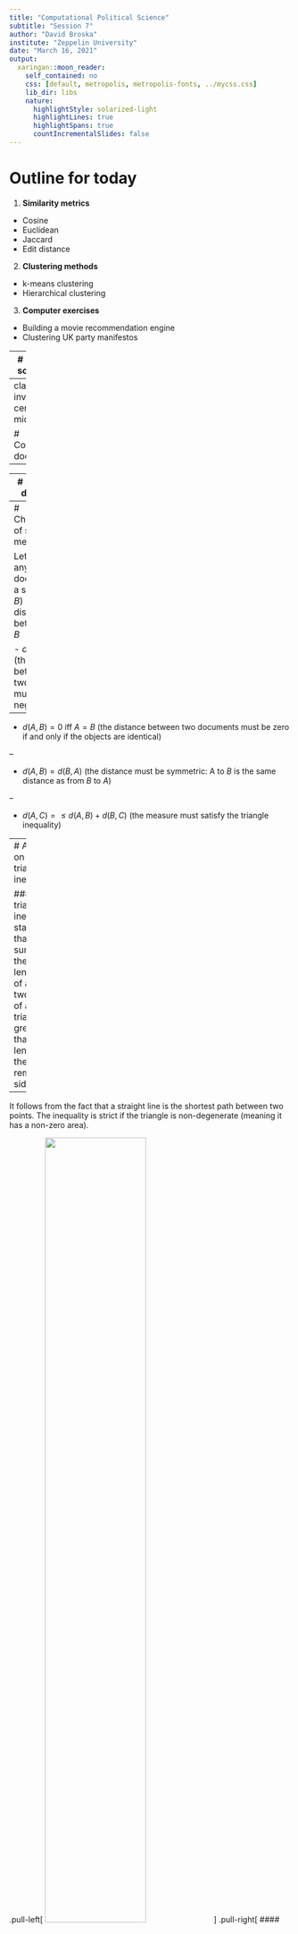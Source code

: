 ```yaml
---
title: "Computational Political Science"
subtitle: "Session 7"
author: "David Broska"
institute: "Zeppelin University"
date: "March 16, 2021"
output:
  xaringan::moon_reader:
    self_contained: no
    css: [default, metropolis, metropolis-fonts, ../mycss.css]
    lib_dir: libs
    nature:
      highlightStyle: solarized-light
      highlightLines: true
      highlightSpans: true
      countIncrementalSlides: false
---
```


# Outline for today

1. **Similarity metrics**
  - Cosine
  - Euclidean
  - Jaccard
  - Edit distance
  
2. **Clustering methods**
  - k-means clustering
  - Hierarchical clustering
  
3. **Computer exercises**
  - Building a movie recommendation engine
  - Clustering UK party manifestos



---
# Course schedule

| Session |  Date  | Topic                                                |   Assignment  |     Due date    |
|:-------:|:------:|:-----------------------------------------------------|:-------------:|:---------------:|
|    1    | Feb 02 | Overview and key concepts                            |     \-        |     \-          |
|    2    | Feb 09 | Preprocessing and descriptive statistics             | Formative     | Feb 22 23:59:59 |
|    3    | Feb 16 | Dictionary methods                                   |     \-        |     \-          |
|    4    | Feb 23 | Machine learning for texts: Classification I         | Summative 1   | Mar 08 23:59:59 |
|    5    | Mar 02 | Machine learning for texts: Classification II        |     \-        |     \-          |
|    6    | Mar 09 | Supervised and unsupervised scaling                  | Summative 2   | Mar 22 23:59:59 |
|    7    | Mar 16 | *Similarity and clustering*                          |     \-        |     \-          |
|    8    | Mar 23 | Topic models                                         | Summative 3   | Apr 12 23:59:59 |
|   \-    |   \-   | *Break*                                              |     \-        |     \-          |
|    9    | Apr 13 | Retrieving data from the web                         |     \-        |     \-          |
|   10    | Apr 20 | Published applications                               |     \-        |     \-          |
|   11    | Apr 27 | Project Presentations                                |     \-        |     \-          |


---
class: inverse, center, middle

# Comparing documents
---------------------


---
# Comparing documents

###Idea 

The (weighted) features form a vector for each document and these vectors can be judged using metrics of similarity

A document's vector for us is simply (for us) the row of the document-feature matrix containing the (relative) frequency of features

### Problem

How do we measure distance or similarity between the vector representation of two (or more) different documents?

---
# Characteristics of similarity measures

Let $A$ and $B$ be any two documents in a set and $d(A,B)$ be the distance between $A$ and $B$

- $d(A,B) \geq 0$ (the distance between any two points must be non-negative) 
--

- $d(A,B) = 0 \text{ iff } A = B$ (the distance between two documents must be zero if and only if the objects are identical)

--

- $d(A,B) = d(B,A)$ (the distance must be symmetric: A to $B$ is the same distance as from $B$ to $A$)

--

- $d(A,C) = \leq d(A,B) + d(B,C)$ (the measure must satisfy the triangle inequality)

---
# A note on the triangle inequality

#### The triangle inequality states that the sum of the lengths of any two sides of a triangle is greater than the length of the remaining side.

--

It follows from the fact that a straight line is the shortest path between two points. The inequality is strict if the triangle is non-degenerate (meaning it has a non-zero area).

.pull-left[
<img src="../figures/triangle_inequality.png" class="centerimg" width="60%">
]
.pull-right[
#### Example
Two legs of a triangle have lengths of 7.4 and 17.3 respectively. 

What is the *largest possible* length for the third side $z$?
]
--
.pull-right[
7.4 + 17.3 = 24.7 so that $z$ < 24 
]


<small>
See [Brilliant.org](https://brilliant.org/wiki/triangle-inequality/)
</small>

---
# Euclidian distance

Between document $A$ and $B$ where $j$ indexes their features and $y_{ij}$ is the value for feature $j$ of document $i$ 

Euclidean distance is based on the *Pythagorean theorem*


#### Formula
$$d(A,B) = \sqrt{ \sum_{j=1}^j (y_{Aj} - y_{Bj})^2 }$$
#### In vector notation 

$$|| \mathbf{y}_A - \mathbf{y}_B || $$

Can be performed for any number of features $J$ where $J$ is the number of columns of the dfm

$y_{Aj}$ and $y_{Bj}$ can be any representation of features (count, relative frequency, indicator)



---
# Euclidean distance

```r
library(quanteda)
library(ggplot2)
```
.pull-left[

Let's create a dfm from these two texts

```r
# corpus
txt <- c("Win Prize", 
         "Win Win")

# document-feature-matrix
x <- dfm(txt) 
```

```r
kab_x <- knitr::kable(quanteda::convert(x, "data.frame"), align = "c", 
                    col.names = c("",colnames(x))) 

kableExtra::column_spec(kab_x, 2:ncol(x), width = "0.5in")
```

```r
textstat_dist(x, method="euclidean")
```
```r
round(as.matrix(textstat_dist(x, method="euclidean")),2)
```
]

.pull-right[

```r
ggplot( convert(x[1:2,], "data.frame"), aes(win,prize)) + 
  geom_point(size = 3.5) +
  theme_bw(base_size = 25) +
  geom_line(linetype = "longdash") +
  geom_line(data = data.frame(prize = c(1,2), win = c(0,0)), aes(prize,win), linetype="dashed") +
  geom_line(data = data.frame(prize = c(1,1), win = c(0,1)), aes(prize,win), linetype="dashed") +
  geom_text(data = data.frame(prize = 0.58, win = 1.58), aes(label="d"), size = 10) +
  scale_y_continuous(limits = c(0,2), breaks = c(0:2)) +
  scale_x_continuous(limits = c(0,2), breaks = c(0:2)) 
```

$$
\begin{align}
\text{d}(A,B)= &\sqrt{(y_{A1} - y_{B1})^2 +  (y_{A2} - y_{B2})^2 }\\
=&\sqrt{ (2-1)^2 + (1-0)^2 } \\
=& `r round(sqrt( (2-1)^2 + (1-0)^2 ),2) `
\end{align}
$$ 
]

---
# Comparing more than two observations

.pull-left[
When can look at $\frac{n-1}{2}$ pairwise comparisons between different documents

```r
txt2 <- c(A = "Win Prize", 
          B = "Win Prize Prize Prize",
          C = "Win Win", 
          D = "Win Win Win")
x2 <- dfm(txt2)
```

```r
kab_x2 <- knitr::kable(quanteda::convert(x2, "data.frame"), align = "c", 
                    col.names = c("",colnames(x2))) 

kableExtra::column_spec(kab_x2, 2:ncol(x2), width = "0.5in")
```
]

.pull-right[
```r
ggplot(convert(x2,"data.frame"), aes(win,prize)) + 
    geom_point(size = 4) + 
    scale_y_continuous(limits = c(0,3.1), breaks = c(0:3)) +
    scale_x_continuous(limits = c(0,3.1), breaks = c(0:3)) +
    theme_bw(base_size = 25)
```
```r
textstat_dist(x2, method="euclidean")
```
```r
round(as.matrix(textstat_dist(x2, method="euclidean")),2)
```
]

---
# Cosine similarity

Cosine similarity is based on the size of the angle between vectors. Perfect similarity yields a score of 1, no relation will yield 0, and -1 means the vectors are opposites.

<img src="../figures/cosine_similarity.png" class="centerimg" width="100%">

--

####Properties


- cosine similarity between frequency vectors of (relative) frequencies cannot be negative as word-counts cannot be negative
- the measure is independent of document length because it deals only with the angle of the vectors 

--

<small>
Figure from [O'Reilly](https://www.oreilly.com/library/view/mastering-machine-learning/9781785283451/ba8bef27-953e-42a4-8180-cea152af8118.xhtml)
</small>


---
# Cosine similarity

####Formula
<br>

$$\frac{\mathbf{y}_A \cdot \mathbf{y}_B}{\|\mathbf{y}_A\| \|  \mathbf{y}_B\|}=\frac{\sum_j y_{Aj} y_{Bj}}{\sqrt{\sum_j y_{Aj}^2} \sqrt{\sum_j y_{Bj}^2}}$$
<br>

The $\cdot$ operator is the dot product, or $\sum_j y_{Aj}y_{Bj}$ 

$\| \mathbf{y}_A \|$ is the norm of the feature vector $\mathbf{y}$ for document $A$, such that $\| \mathbf{y}_A \| = \sqrt{ \sum_j y_{Aj}^2 }$


####Euclidean distance measures how *different* documents are, whereas cosine similarity measures how *similar* documents are. Of course, it's easy to reverse them; generally, we can say (1 - distance) = similarity.


---
# Norm of a vector 

####If $\vec{u} \in \mathbb{R}^n$, then the Norm or Magnitude of $\vec u$  denoted $\| \vec{u} \|$ is defined as the length or magnitude of the vector and can be calculated using the formula:

$$\| \vec{u} \| = \sqrt{u_1^2 + u_2^2 + ... + u_J^2}=\sqrt{\sum_{j=1}^J u_j^2}$$


.pull-left[
```r
ggplot( convert(x[1,], "data.frame"), aes(win,prize)) + 
  theme_bw(base_size = 25) +
  annotate("segment", x=0, xend=1, y=0, yend=1, size=1.5, arrow=arrow()) +
  geom_line(data = data.frame(prize = c(1,0), win = c(0,0)), aes(prize,win), linetype="dashed") +
  geom_line(data = data.frame(prize = c(1,1), win = c(0,1)), aes(prize,win), linetype="dashed") +
  scale_y_continuous(limits = c(0,2), breaks = c(0:2)) +
  scale_x_continuous(limits = c(0,2), breaks = c(0:2)) 
```


]
.pull-right[

#### Example

The feature vector of document $A$ "*Win Prize*" is $\left( \begin{matrix} 1 & 1\end{matrix} \right)$

$$
\begin{align}
\| \mathbf{y}_A\| =&\sqrt{1^2 + 1^2} \\ =&1.41
\end{align}
$$

<br>
This formula should make sense geometrically as it analogous to the Pythagorean theorem!

]

---
# Jaccard coefficient

The Jaccard coefficient is similar to the Cosine similarity measure and ranges from 0 to 1

$$\frac{\text{doc}_A \cap \text{doc}_B}{\text{doc}_A \cup \text{doc}_B}=\frac{\mathbf{y}_A \cdot \mathbf{y}_B}{\|\mathbf{y}_A\| + \| \mathbf{y}_B \| - \mathbf{y}_A \cdot \mathbf{y}_B}$$
.pull-left[
<img src="../figures/jaccard.jpg" class="centerimg" width="70%">
]

--

.pull-right[
Using set notation, the coefficient is
$$
\begin{align}
&\frac{\{\text{win, prize}\} \cap \{\text{win, win}\}}{\{\text{win, prize}\} \cup \{\text{win, win}\}} \\
=&\frac{\{\text{win}\}}{\{\text{win, prize\}}} =\frac{1}{2}
\end{align}
$$
In *R*  we calculate the measure on the dfm
```r
textstat_simil(x, method="jaccard")
```
```r
as.matrix(textstat_simil(dfm(txt), method = "jaccard"))
```
]


---
# Edit distances

#### Edit distance refers to the number of operations required to transform one string into another for strings of equal length

#### Levenshtein distance

Example: the Levenshtein distance between "kitten" and "sitting" is 3
  1. kitten ! sitten (substitution of "s" for "k")
  2. sitten ! sittin (substitution of "i" for "e")
  3. sittin ! sitting (insertion of "g" at the end).

--

#### Hamming distance

- For two strings of equal length, the Hamming distance is the number of positions at which the corresponding characters are different
- Not common, as at a textual level this is hard to implement and possibly meaningless

---
# Other uses and extensions

Used extensively in information retrieval (search engines, library searches, ...)

- Summary measures of how far apart two texts are – but be careful exactly how you define "features" 

- Some but not many applications in social sciences to measure substantive similarity — scaling models are generally preferred 

- Can be used to generalize or represent features in machine learning, by computing similarities between textual (sub)sequences without extracting the features explicitly

---
class: inverse, middle, center
# Clustering 
------------

---
# Clustering

<img src="../figures/fig1_grimmer_stuart_adapted.jpg" width="97%" class="centerimg">
&nbsp; Fig. 1 in Grimmer and Stuart (2013)


---
# The idea of "clusters"

####Groups of items such that inside a cluster they are very similar to each other, but very different from those outside the cluster

- Unsupervised classification: cluster is not to relate features to classes or latent traits, but rather to estimate membership of distinct groups

- Groups are given labels through post-estimation interpretation of their elements

- Typically used when we do not and never will know the "true" class labels 

- Issues:
  - How many clusters?
  - How to compute distance is arbitrary
  - Which features to include? Cluster might be sensitive to pre-processing (feature selection)

---
# Clustering

<br>

<img src="../figures/clustering_process.png" class="centerimg">

Note that this process may require reiteration until you arrive at meaningful groupings of your data!

--

.footnote[
Figure by [Koch (2020)](https://towardsdatascience.com/a-friendly-introduction-to-text-clustering-fa996bcefd04)
]





---
# Hierarchical clustering

1. Start by considering each item as its own cluster, for n clusters
2. Calculate the $\frac{n(n-1)}{2}$ pairwise distances between each of
the n clusters, store in a matrix $D$
3. Find smallest (off-diagonal) distance in $D$, and merge the items corresponding to the $i, j$ indexes in $D$ into a new "cluster"
4. Recalculate distance matrix $D_1$ with new cluster(s). Options for determining the location of a cluster include:
  - The furthest point in each cluster (complete-linkage)
  - The closest point in each cluster (single-linkage)
  - The average of each cluster (centroid)
5. Repeat 3-4 until a stopping condition is reached
  - i.e. all items have been merged into a single cluster
6. To plot the dendrograms, need decisions on ordering, since there are $2^{(n-1)}$ possible orderings

---
# Hierarchical clustering I



.pull-left[
Recall the previous example corpus
```r
txt2 <- c(A = "Win Prize", 
          B = "Win Prize Prize Prize",
          C = "Win Win", 
          D = "Win Win Win")
```

... and its document-feature-matrix

```r
kab_x2 <- knitr::kable(quanteda::convert(x2, "data.frame"), align = "c", 
                    col.names = c("",colnames(x2))) 

kableExtra::column_spec(kab_x2, 2:ncol(x2), width = "0.5in")
```


]

--
.pull-right[


```r
ggplot(convert(x2,"data.frame"), aes(win,prize)) + 
  geom_point(aes(color = doc_id), size = 4) + 
  scale_y_continuous(limits = c(0,3.1), breaks = c(0:3)) +
  scale_x_continuous(limits = c(0,3.1), breaks = c(0:3)) +
  theme_bw(base_size = 25) +
  labs(color = "") +
  theme(legend.position = "bottom") +
  geom_text(aes(label=doc_id), nudge_y = 0.1, nudge_x = 0.09, size = 6.5)
```

We start by considering each item as its own cluster, for n=4 clusters

]

---
# Hierarchical clustering II

.pull-left[
Using euclidean distance, we calculate the $\frac{n(n -1)}{2}$ pairwise distances between each of the n clusters and store them in matrix $D$

```r
deuc <- round(as.matrix(textstat_dist(x2,method = "euclidean")),2)
deuc[lower.tri(deuc)] <- NA

options(knitr.kable.NA = '')
kab_deuc <- knitr::kable(as.data.frame(deuc), align = "c", 
                    col.names = c(colnames(deuc))) 


kableExtra::column_spec(kab_deuc, 2:ncol(deuc), width = "0.5in")
```



<br>
Note we could use any other metric for distance/similarity

]

.pull-right[

```r
df <- convert(x2,"data.frame")
ggplot(df, aes(win,prize)) + 
  geom_point(size = 4, aes(color=doc_id)) + 
  scale_y_continuous(limits = c(0,3.1), breaks = c(0:3)) +
  scale_x_continuous(limits = c(0,3.1), breaks = c(0:3)) +
  theme_bw(base_size = 25) +
  labs(color = "") +
  # A to B
  #geom_text(data=data.frame(doc_id ="",win=1,prize=2), aes(label="2"), size=8) +
  #geom_line(data = data.frame(doc_id="",win=c(1,1),prize=c(1,3)),linetype="dashed")+
  # A to C
  #geom_text(data=data.frame(doc_id="",win=1.5,prize=0.5),aes(label="1.41"),size=8) +
  #geom_line(data = data.frame(doc_id="",win=c(1,2),prize=c(1,0)),linetype="dotted")+
  # A to D
  #geom_text(data = data.frame(doc_id = "", win = 0.5, prize = 0.5), aes(label="2.24"), size = 8) +
  # C to D
  #geom_text(data = data.frame(doc_id = "", win = 2.5, prize = 0.02),            aes(label="1"), size = 8)
  theme(legend.position = "bottom") +
    geom_text(aes(label=doc_id), nudge_y = 0.1, nudge_x = 0.09, size = 6.5)
```

]



---
# Hierarchical clustering III

.pull-left[
Find smallest (off-diagonal) distance in $D$, and merge the items into a new "cluster"

<br>

```r
kableExtra::column_spec(kab_deuc, 2:ncol(deuc), width = "0.5in")
```

Based on euclidean distance, C and D are closest to each other so we merge them into a new set!
]

.pull-right[

```r
df$h1<- c(df[1:2,1], "h1","h1")
ggplot(df, aes(win,prize)) + 
  scale_y_continuous(limits = c(0,3.1), breaks = c(0:3)) +
  scale_x_continuous(limits = c(0,3.1), breaks = c(0:3)) +
  theme_bw(base_size = 25) +
  labs(color = "") +
  theme(legend.position = "bottom") +
  # C to D
  geom_text(data = data.frame(doc_id = "", win = 2.5, prize = 0.12), aes(label="1"), size = 8) +
  geom_line(data = data.frame(doc_id="",win=c(2,3),prize=c(0,0)),linetype="dashed") +
  geom_point(size = 4, aes(color=h1)) + 
  geom_text(aes(label=doc_id), nudge_y = 0.1, nudge_x = 0.09, size = 6.5)
```



We are now left with 3 options to connect the sets: A &harr; B, A	&harr; h1, and B	&harr; h1
]


---
# Hierarchical clustering IV


.pull-left[


The distance between A and B remains the same $\text{d}(\text{A,B}) = 2$ but we need to recalculate distances involving the new h1

<img src="../figures/distance_matrix_highlighted.jpg" class="centerimg" width = "63.5%">


*Complete-linkage*: What is the *maximum* distance from A to h1? And from B to h1?

$$
\begin{align}
\text{d(A, h1)}=&\max( \text{ d}(\text{A},\text{C}) , \text{ d}(\text{A},\text{D})\text{ )} \\
=&\max( \text{ 1.41, 2.24 )} =2.24 
\end{align}
$$

$$
\begin{align}
\text{d(B, h1)}=&\max( \text{ d}(\text{B},\text{C}) , \text{ d}(\text{B},\text{D})\text{ )} \\
=&\max( \text{ 3.16, 3.61 )} =3.61 \\
\end{align}
$$

]

.pull-right[

```r

df$h2 <- c("h2","h2", df$h1[3:4])
ggplot(df, aes(win,prize)) + 
  scale_y_continuous(limits = c(0,3.1), breaks = c(0:3)) +
  scale_x_continuous(limits = c(0,3.1), breaks = c(0:3)) +
  theme_bw(base_size = 25) +
  labs(color = "") +
  theme(legend.position = "bottom") +
  # C to D
  geom_text(data = data.frame(doc_id = "", win = 2.5, prize = 0.12), aes(label="1"), size = 8) +
  geom_line(data = data.frame(doc_id="",win=c(2,3),prize=c(0,0)),linetype="dashed")+ 
  # A to B
  geom_text(data=data.frame(doc_id ="",win=0.9,prize=2), aes(label="2"), size=8) +
  geom_line(data = data.frame(doc_id="",win=c(1,1),prize=c(1,3)),linetype="dashed")+
  geom_point(size = 4, aes(color=h2)) +
  geom_text(aes(label=doc_id), nudge_y = 0.1, nudge_x = 0.09, size = 6.5)
```


With a distance of 2, A and B are closest!



]

---
# Hierarchical clustering VI

.pull-left[

```r
df$h3 <- "h3"
ggplot(df, aes(win,prize)) + 
  scale_y_continuous(limits = c(0,3.1), breaks = c(0:3)) +
  scale_x_continuous(limits = c(0,3.1), breaks = c(0:3)) +
  theme_bw(base_size = 25) +
  labs(color = "") +
  theme(legend.position = "bottom") +
  # C to D
  geom_text(data = data.frame(doc_id = "", win = 2.5, prize = 0.12), aes(label="1"), size = 8) +
  geom_line(data = data.frame(doc_id="",win=c(2,3),prize=c(0,0)),linetype="dashed")+ 
  # A to B
  geom_text(data=data.frame(doc_id ="",win=0.9,prize=2), aes(label="2"), size=8) +
  geom_line(data = data.frame(doc_id="",win=c(1,1),prize=c(1,3)),linetype="dashed") +
  geom_point(size = 4, aes(color=h3)) +
  scale_color_manual(values=c("darkgreen"))
```


]

.pull-right[
Usually, we would continue until all items have been merged into a single cluster by the same procedure as above. 

However, there were only two clusters left which we can merge into a single one without calculations. 

So we are done!
]

---
# Dendrogram (complete-linkage)

#### Dendrograms indicate both the similarity and the order that the clusters were formed
.pull-left[
```r
# compute distance matrix with quanteda
d<-textstat_dist(x2,method="euclidean")

# make it compatible 
( dis <- as.dist(d) )
```
```r
d<-textstat_dist(x2,method="euclidean")
round(as.matrix( dis <- as.dist(d) ),2)
```

```r
# run hierarchical clustering
( hcc <- hclust(dis,method="complete"))
```

]
.pull-right[
```r
# plot complete linkage dendrogram
plot(hcc)
```

]

---
# Dendrogram (single-linkage)


#### Single-linkage: compute the distance between a point and the closest point in each cluster


.pull-left[
```r
# compute distance matrix with quanteda
d<-textstat_dist(x2,method="euclidean")

# make it compatible 
( dis <- as.dist(d) )
```
```r
d<-textstat_dist(x2,method="euclidean")
round(as.matrix( dis <- as.dist(d) ),2)
```

```r
# run hierarchical clustering
( hcs <- hclust(dis,method = "single"))
```

]
.pull-right[
```r
# plot single linkage dendrogram
plot(hcs)
```

]
---
# Dendrogram (centroid)

#### Centroid: compute the distance between a point and the average distance to a cluster

.pull-left[
```r
# compute distance matrix with quanteda
d<-textstat_dist(x2,method="euclidean")

# make it compatible 
( dis <- as.dist(d) )
```
```r
d<-textstat_dist(x2,method="euclidean")
round(as.matrix( dis <- as.dist(d) ),2)
```

```r
# run hierarchical clustering
( hca <- hclust(dis,method="centroid"))
```

]
.pull-right[
```r
# plot dendrogram centroid linkage
plot(hca)
```

]

---
# Dendrogram

#### Dendrograms indicate both the similarity and the order that the clusters were formed

<img src="../figures/dendrogram_presidential_addresses.jpg" class="centerimg"> 

Data: Presidential State of the Union addresses

---
# Pros and Cons of hierarchical clustering

#### Advantages

- deterministic, unlike k-means

- no need to decide on k in advance (although can specify as a stopping condition)

- allows hierarchical relations to be examined (usually through dendrograms)

--

#### Disadvantages

- more complex to compute: quadratic in complexity: $O(n^2)$ - whereas k-means has complexity that is $O(n)$

- the decision about where to create branches and in what order can be somewhat arbitrary, determined by method of declaring the "distance" to already formed clusters

- for words, tends to identify collocations as base-level clusters (e.g. "saddam" and "hussein")

---
# Dendrogram at word level

#### Hierarchical clustering tends to create word collocations as base-level clusters

<img src="../figures/dendogram_word_level.jpg" width="70%" class="centerimg">

Data: Presidential State of the Union addresses


---
# k-means clustering

#### Assign each item to one of k clusters, where the goal is to minimised within-cluster difference and maximize between-cluster differences

- Uses random starting positions and iterates until stable. Hence, results can be different when running the algorithm again!

- k-means clustering treats feature values as coordinates in a multi-dimensional space

- Advantages
  - simplicity
  - highly flexible
  - efficient

- Disadvantages
  - no fixed rules for determining k
  - uses an element of randomness for starting values
  
  
---
# Algorithm details

1. Choose starting values
  - assign random positions to k starting values that will serve as the "cluster centres", known as "centroids" ; or,
  - assign each feature randomly to one of k classes
2. assign each item to the class of the centroid that is "closest"
  - Euclidean distance is most common
  - any others may also be used (Manhattan, Minkowski, Mahalanobis, etc.)
  - (assumes feature vectors are normalized within document)
3. update: recompute the cluster centroids as the mean value of the points assigned to that cluster
4. repeat reassignment of points and updating centroids
5. repeat 2-4 until some stopping condition is satisfied
  - e.g. when no items are reclassified following update of centroids
  
  
---
# k-means clustering 
<br>
<br>
<img src="../figures/kmeans.jpg" class="centerimg">

---
# Appropriate number of clusters

- very often based on prior information about the number of categories sought
- for example, you need to cluster people in a class into a fixed number of (like-minded) tutorial groups
- a (rough!) guideline: set k equal to $\sqrt{ \frac{N}{2}}$ where $N$ is the number of items to be classified
- usually too big: setting k to large values will improve within-cluster similarity, but risks overfitting
- "elbow plots": fit multiple clusters with different k values, and choose k beyond which are diminishing gains

<img src="../figures/elbow_points.jpg" class="centerimg">

---
class: inverse, middle, center
# Computer exercises
--------------------


